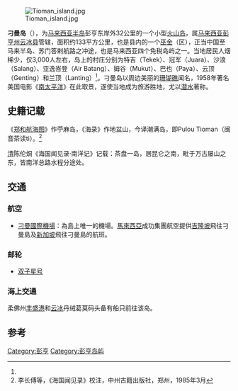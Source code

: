 {{Expand language|1=en|2=ms}}
{{noteTA|G1=Unit}}
{{Infobox islands
| name             = 刁曼島
| image name       =panubaview.jpg
| image caption    =
| image map      = Tioman Island highlighted in Pahang, Malaysia.svg
| native name      = Pulau Tioman
| native name link = ms
| location         = [[南海|南海]]
| | coordinates      = {{coord|2|49|N|104|11|E|type:isle|display=inline,title}}
| archipelago      = 21<ref name="LPT"/>
| area_km2         = 133
| area_footnotes   = <ref name="LPT">{{cite web|url=https://www.townplan.gov.my/rt/rt_pulautioman/ringkasan_RKKTioman2030.pdf|title=RKK Gugusan Pulau Tioman 2030|author=|year=|work=|publisher=|accessdate=}}{{Dead link|date=2020年5月 |bot=InternetArchiveBot |fix-attempted=yes }}</ref> 
| coastline_km     = 245
| highest mount    = 加影峰
| elevation_m      = 1,038
| elevation_footnotes = <ref name="tioman.org">{{cite web |url=http://www.tioman.org/index.htm |title=Pulau Tioman |author= |year= |work= |publisher= |accessdate=19 October 2013 |archive-date=2020-06-15 |archive-url=https://web.archive.org/web/20200615041924/http://www.tioman.org/index.htm |dead-url=no }}</ref>
| country ={{MAS}}
| country admin divisions title      = [[马来西亚州|州]]
| country admin divisions            = {{Pahang}}
| country admin divisions title 1    = [[马来西亚县份|县]]
| country admin divisions 1          = [[云冰县|云冰县]]
| country_admin_divisions_title 2    = 
| country_admin_divisions 2          = 
| country_largest_city              =
| country_largest_city_population   =
| population       = 3646
| population_as_of = 2015年数据<ref name="LPT"/>
| density_km2      =
| ethnic groups    = [[马来人|马来人]]、[[华人|华人]]
| map = 
| map_caption = 
}}
[[File:Tioman_island.jpg|thumb]]

'''刁曼岛'''（{{lang-ms|Pulau Tioman}}），为[[马来西亚半岛|马来西亚半岛]]彭亨东岸外32公里的一个小型[[火山岛|火山岛]]，属[[马来西亚|马来西亚]][[彭亨州|彭亨州]][[云冰县|云冰县]]管辖，面积约133平方公里，也是县内的一个[[巫金|巫金]]（区），正当中国至马来半岛、苏门答剌航路之冲途，也是马来西亚四个免税岛屿之一。当地居民人烟稀少，仅3,000人左右，岛上的村庄分别为特吉（Tekek）、冠军（Juara）、沙浪（Salang）、亚逸峇登（Air Batang）、姆谷（Mukut）、巴也（Paya）、云顶（Genting）和兰顶（Lanting）<ref name="LPT"/>。刁曼岛以周边美丽的[[珊瑚礁|珊瑚礁]]闻名，1958年著名美国电影《[[南太平洋_(美国电影)|南太平洋]]》在此取景，遂使当地成为旅游胜地，尤以[[潜水|潜水]]著称。

== 史籍记载 ==
《[[郑和航海图|郑和航海图]]》作苧麻岛，《海录》作地盆山，今译潮满岛，即Pulou Tioman（闽音茶读ti）。<ref>李长傅等，《海国闻见录》校注，中州古籍出版社，郑州，1985年3月</ref>

[[清|清]]陈伦烔《海国闻见录·南洋记》记载：茶盘一岛，居昆仑之南，毗于万古屡山之东，皆南洋总路水程分途处。

== 交通 ==
=== 航空 ===
*[[刁曼國際機場|刁曼國際機場]]：為島上唯一的機場。[[馬來西亞|馬來西亞]]成功集團航空提供[[吉隆坡|吉隆坡]]飛往刁曼島及[[新加坡|新加坡]]飛往刁曼島的航班。

=== 邮轮 ===
*[[双子星号|双子星号]]

=== 海上交通 ===
柔佛州[[丰盛港|丰盛港]]和[[云冰|云冰]]丹绒葛莫码头备有船只前往该岛。

==参考==
{{reflist}}
{{彭亨}}
[[Category:彭亨|Category:彭亨]]
[[Category:彭亨岛屿|Category:彭亨岛屿]]